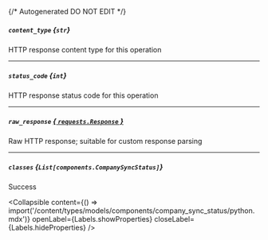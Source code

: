 {/* Autogenerated DO NOT EDIT  */}

##### `content_type` *{`str`}*
HTTP response content type for this operation

---
##### `status_code` *{`int`}*
HTTP response status code for this operation

---
##### `raw_response` [*{ `requests.Response` }*](https://requests.readthedocs.io/en/latest/api/#requests.Response)
Raw HTTP response; suitable for custom response parsing

---
##### `classes` *{`List[components.CompanySyncStatus]`}*
Success

<Collapsible content={() => import('/content/types/models/components/company_sync_status/python.mdx')} openLabel={Labels.showProperties} closeLabel={Labels.hideProperties} />



